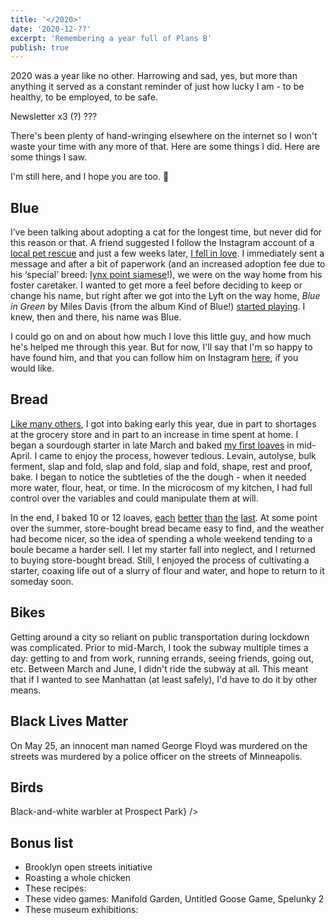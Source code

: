 ```yaml
---
title: '</2020>'
date: '2020-12-??'
excerpt: 'Remembering a year full of Plans B'
publish: true
---
```




<section class="blog-section">

2020 was a year like no other. Harrowing and sad, yes, but more than anything it served as a constant reminder of just how lucky I am - to be healthy, to be employed, to be safe.

Newsletter x3 (?) ???

There's been plenty of hand-wringing elsewhere on the internet so I won't waste your time with any more of that. Here are some things I did. Here are some things I saw. 

I'm still here, and I hope you are too. 🎈

</section>

<section class="blog-section">

## Blue

I’ve been talking about adopting a cat for the longest time, but never did for this reason or that. A friend suggested I follow the Instagram account of a [local pet rescue](https://www.instagram.com/brooklynanimalaction/?hl=en) and just a few weeks later, [I fell in love](https://www.instagram.com/p/B7i9uNnJOty/). I immediately sent a message and after a bit of paperwork (and an increased adoption fee due to his ‘special’ breed: [lynx point siamese](https://faqcats.com/what-is-a-lynx-point-siamese-cat/)!), we were on the way home from his foster caretaker. I wanted to get more a feel before deciding to keep or change his name, but right after we got into the Lyft on the way home, *Blue in Green* by Miles Davis (from the album Kind of Blue!) [started playing](https://photos.google.com/share/AF1QipP69S0UadJHudWKLv7Rvm6nVkdcL_5Lq4stl8Hbynw82jrct3mnlN3JXo5CDrlWfw/photo/AF1QipPHyLBUc9w5CVD0j1wRR05iptMEKJ-nfk0coNJp?key=QlpVcEZreXJXOE11eUsyUVBadzMydlFEQzFiWUNn). I knew, then and there, his name was Blue.

<div class="blog-inset">
  <ZoomImage
    src={blue}
    zoomSrc={blueZoom}
  />
</div>

I could go on and on about how much I love this little guy, and how much he's helped me through this year. But for now, I'll say that I'm so happy to have found him, and that you can follow him on Instagram [here](https://www.instagram.com/blue.the.lynxpoint/), if you would like.

</section>

<section class="blog-section">

## Bread

[Like many others](https://www.theatlantic.com/health/archive/2020/05/why-theres-no-flour-during-coronavirus/611527/), I got into baking early this year, due in part to shortages at the grocery store and in part to an increase in time spent at home. I began a sourdough starter in late March and baked [my first loaves]() in mid-April. I came to enjoy the process, however tedious. Levain, autolyse, bulk ferment, slap and fold, slap and fold, slap and fold, shape, rest and proof, bake. I began to notice the subtleties of the the dough - when it needed more water, flour, heat, or time. In the microcosm of my kitchen, I had full control over the variables and could manipulate them at will.

<div class="blog-inset">
  <ZoomImage
    src={bread}
    zoomSrc={breadZoom}
  />
</div>

In the end, I baked 10 or 12 loaves, [each]() [better]() [than]() [the]() [last](). At some point over the summer, store-bought bread became easy to find, and the weather had become nicer, so the idea of spending a whole weekend tending to a boule became a harder sell. I let my starter fall into neglect, and I returned to buying store-bought bread. Still, I enjoyed the process of cultivating a starter, coaxing life out of a slurry of flour and water, and hope to return to it someday soon.

</section>

<section class="blog-section">

## Bikes

Getting around a city so reliant on public transportation during lockdown was complicated. Prior to mid-March, I took the subway multiple times a day: getting to and from work, running errands, seeing friends, going out, etc. Between March and June, I didn't ride the subway at all. This meant that if I wanted to see Manhattan (at least safely), I'd have to do it by other means. 

<div class="blog-inset">
  <ZoomImage
    src={bike}
    zoomSrc={bikeZoom}
    caption={'Harriman State Park'}
  />
</div>

</section>

<section class="blog-section">

## Black Lives Matter

On May 25, an innocent man named George Floyd was murdered on the streets was murdered by a police officer on the streets of Minneapolis. 

<div class="blog-inset">
  <ZoomImage
    src={blm}
    zoomSrc={blmZoom}
  />
</div>

</section>

<section class="blog-section">

## Birds

<div class="blog-inset">
  <ZoomImage
    src={bird}
    zoomSrc={birdZoom}
    caption={'Black-and-white warbler at Prospect Park'}
    caption={<span><XA href="https://www.allaboutbirds.org/guide/Black-and-white_Warbler/id">Black-and-white warbler</XA> at Prospect Park</span>}
  />
</div>

</section>

<section class="blog-section">

## Bonus list

* Brooklyn open streets initiative
* Roasting a whole chicken
* These recipes:
* These video games: Manifold Garden, Untitled Goose Game, Spelunky 2
* These museum exhibitions:

</section>
